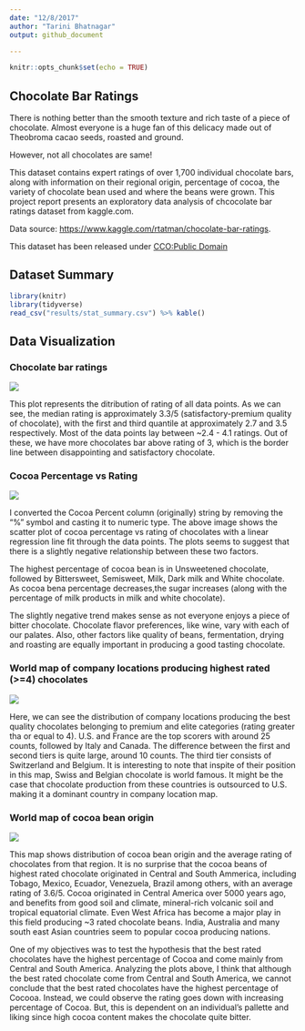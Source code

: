 ```yaml
---
date: "12/8/2017"
author: "Tarini Bhatnagar"
output: github_document

---
```


```r
knitr::opts_chunk$set(echo = TRUE)
```

## Chocolate Bar Ratings

There is nothing better than the smooth texture and rich taste of a piece of chocolate. Almost everyone is a huge fan of this delicacy made out of Theobroma cacao seeds, roasted and ground. 

However, not all chocolates are same!

This dataset contains expert ratings of over 1,700 individual chocolate bars, along with information on their regional origin, percentage of cocoa, the variety of chocolate bean used and where the beans were grown.
This project report presents an exploratory data analysis of chcocolate bar ratings dataset from kaggle.com.

Data source: [https://www.kaggle.com/rtatman/chocolate-bar-ratings](https://www.kaggle.com/rtatman/chocolate-bar-ratings).

This dataset has been released under [CCO:Public Domain](https://creativecommons.org/publicdomain/zero/1.0/)

## Dataset Summary

```r
library(knitr)
library(tidyverse)
read_csv("results/stat_summary.csv") %>% kable()
```

## Data Visualization

### Chocolate bar ratings

![](../results/figures/rating_boxplot.png)

This plot represents the ditribution of rating of all data points. As we can see, the median rating is approximately 3.3/5 (satisfactory-premium quality of chocolate), with the first and third quantile at approximately 2.7 and 3.5 respectively. Most of the data points lay between ~2.4 - 4.1 ratings. Out of these, we have more chocolates bar above rating of 3, which is the border line between disappointing and satisfactory chocolate.

### Cocoa Percentage vs Rating

![](../results/figures/rating_cocoa_scatter.png)

I converted the Cocoa Percent column (originally) string by removing the "%" symbol and casting it to numeric type. The above image shows the scatter plot of cocoa percentage vs rating of chocolates with a linear regression line fit through the data points. The plots seems to suggest that there is a slightly negative relationship between these two factors.

The highest percentage of cocoa bean is in Unsweetened chocolate, followed by Bittersweet, Semisweet, Milk, Dark milk and White chocolate. As cocoa bena percentage decreases,the sugar increases (along with the percentage of milk products in milk and white chocolate). 

The slightly negative trend makes sense as not everyone enjoys a piece of bitter chocolate. Chocolate flavor preferences, like wine, vary with each of our palates. Also, other factors like quality of beans, fermentation, drying and roasting are equally important in producing a good tasting chocolate.

### World map of company locations producing highest rated (>=4) chocolates

![](../results/figures/world_comp_loc.png)

Here, we can see the distribution of company locations producing the best quality chocolates belonging to premium and elite categories (rating greater tha or equal to 4). U.S. and France are the top scorers with around 25 counts, followed by Italy and Canada. The difference between the first and second tiers is quite large, around 10 counts. The third tier consists of Switzerland and Belgium. It is interesting to note that inspite of their position in this map,  Swiss and Belgian chocolate is world famous. It might be the case that chocolate production from these countries is outsourced to U.S. making it a dominant country in company location map.

### World map of cocoa bean origin

![](../results/figures/world_bean_origin.png)

This map shows distribution of cocoa bean origin and the average rating of chocolates from that region. It is no surprise that the cocoa beans of highest rated chocolate originated in Central and South Ammerica, including Tobago, Mexico, Ecuador, Venezuela, Brazil among others, with an average rating of 3.6/5. Cocoa originated in Central America over 5000 years ago, and benefits from good soil and climate, mineral-rich volcanic soil and tropical equatorial climate. Even West Africa has become a major play in this field producing ~3 rated chocolate beans. India, Australia and many south east Asian countries seem to popular cocoa producing nations.

One of my objectives was to test the hypothesis that the best rated chocolates have the highest percentage of Cocoa and come mainly from Central and South America.
Analyzing the plots above, I think that although the best rated chocolate come from Central and South America, we cannot conclude that the best rated chocolates have the highest percentage of Cocooa. Instead, we could observe the rating goes down with increasing percentage of Cocoa. But, this is dependent on an individual's pallette and liking since high cocoa content makes the chocolate quite bitter.